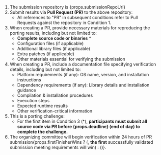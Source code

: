 
1. The submission repository is <Link href={props.submissionRepoUrl}>{props.submissionRepoUrl}</Link>
2. Submit results via **Pull Request (PR)** to the above repository:
   - All references to "PR" in subsequent conditions refer to Pull Requests against the repository in Condition 1.
3. When creating a PR, provide necessary materials for reproducing the porting results, including but not limited to:
   - **Complete source code or binaries** \*
   - Configuration files (if applicable)
   - Additional library files (if applicable)
   - Extra patches (if applicable)
   - Other materials essential for verifying the submission
4. When creating a PR, include a documentation file specifying verification details, including but not limited to:
   - Platform requirements (if any): OS name, version, and installation instructions
   - Dependency requirements (if any): Library details and installation guidance
   - Compilation & installation procedures
   - Execution steps
   - Expected runtime results
   - Other verification-critical information
5. This is a porting challenge:
   - For the first item in Condition 3 (\*), **participants must submit all source code via PR before {props.deadline} (end of day) to complete the challenge.**
6. The organizing committee will begin verification within 24 hours of PR submission{props.firstFinisherWins ? (<span>, <b>the first</b> successfully validated submission meeting requirements will win</span>) : (<span></span>)}.

